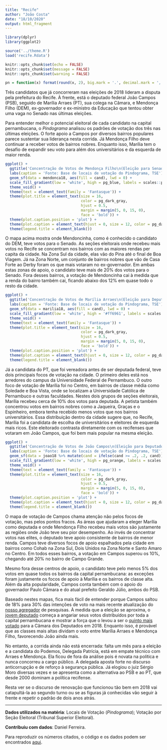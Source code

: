 ```yaml
---
title: "Recife"
author: "João Costa"
date: "18/10/2020"
output: html_fragment
---
```


```r
library(dplyr)
library(ggplot2)

source('../theme.R')
load('recife.Rdata')

knitr::opts_chunk$set(echo = FALSE)
knitr::opts_chunk$set(message = FALSE)
knitr::opts_chunk$set(warning = FALSE)

pn = function(x) format(round(x, 2), big.mark = '.', decimal.mark = ',', nsmall = 0, digits = 2)
```

Três candidatos que já concorreram nas eleições de 2018 lideram a disputa pela
prefeitura do Recife. À frente, está o deputado federal João Campos (PSB),
seguido de Marília Arraes (PT), sua colega na Câmara, e Mendonça Filho (DEM),
ex-governador e ex-ministro da Educação que tentou obter uma vaga no Senado nas
últimas eleições.

Para entender melhor o potencial eleitoral de cada candidato na capital
pernambucana, o _Pindograma_ analisou os padrões de votação dos três nas
últimas eleições. O forte apoio a Campos por diversos bairros populares parece
sustentar sua liderança nesta corrida. Já Mendonça Filho deve continuar a
receber votos de bairros nobres. Enquanto isso, Marília tem o desafio de
expandir seu voto para além dos universitários e da esquerda de maior renda.

```r
ggplot() +
  ggtitle('Concentração de Votos de Mendonça Filho\n(Eleição para Senador, Recife, 2018)') +
  labs(caption = 'Fonte: Base de locais de votação do Pindograma, TSE') +
  geom_sf(data = mendonca18, aes(fill = cand), lwd = 0) +
  scale_fill_gradient(low = 'white', high = pg_blue, labels = scales::percent) +
  theme_void() +
  theme(text = element_text(family = 'Fantasque')) +
  theme(plot.title = element_text(size = 16,
                                  color = pg_dark_gray,
                                  hjust = 0.5,
                                  margin = margin(5, 0, 15, 0),
                                  face = 'bold')) +
  theme(plot.caption.position = 'plot') +
  theme(plot.caption = element_text(hjust = 0, size = 12, color = pg_dark_gray)) +
  theme(legend.title = element_blank())
```

O mapa acima mostra onde Mendoncinha, como é conhecido o candidato do DEM, teve
votos para o Senado. As seções eleitorais onde recebeu mais votos no Recife se
concentram nos bairros com as maiores rendas per capita da cidade. Na Zona Sul
da cidade, elas vão do Pina até o final de Boa Viagem. Já na Zona Norte, um
conjunto de bairros nobres que vão de Casa Forte ao Derby foram os que mais
votaram no ex-governador. Em ambas estas zonas de apoio, o candidato teve mais
de 20% dos votos para o Senado. Fora desses bairros, a votação de Mendoncinha
cai à medida que a renda do bairro também cai, ficando abaixo dos 12% em quase
todo o resto da cidade. 

```r
ggplot() +
  ggtitle('Concentração de Votos de Marília Arraes\n(Eleição para Deputado Federal, Recife, 2018)') +
  labs(caption = 'Fonte: Base de locais de votação do Pindograma, TSE') +
  geom_sf(data = marilia18, aes(fill = cand), lwd = 0) +
  scale_fill_gradient(low = 'white', high = '#ff6961', labels = scales::percent) +
  theme_void() +
  theme(text = element_text(family = 'Fantasque')) +
  theme(plot.title = element_text(size = 16,
                                  color = pg_dark_gray,
                                  hjust = 0.5,
                                  margin = margin(5, 0, 15, 0),
                                  face = 'bold')) +
  theme(plot.caption.position = 'plot') +
  theme(plot.caption = element_text(hjust = 0, size = 12, color = pg_dark_gray)) +
  theme(legend.title = element_blank())
```

Já a candidata do PT, que foi vereadora antes de ser deputada federal, teve
dois principais focos de votação na cidade. O primeiro deles está nos arredores
do campus da Universidade Federal de Pernambuco. O outro foco de votação de
Marília foi no Centro, em bairros de classe média como Soledade e Boa Vista,
onde se localizam a Universidade Católica de Pernambuco e outras faculdades.
Nestes dois grupos de seções eleitorais, Marília recebeu cerca de 10% dos votos
para deputada. A petista também concentrou votos em bairros nobres como a
Jaqueira, Graças e o Espinheiro, embora tenha recebido menos votos que nos
bairros universitários. Essa distribuição dentro da cidade sugere que, no
Recife, Marília foi a candidata de escolha de universitários e eleitores de
esquerda mais ricos. Este eleitorado contrasta diretamente com os recifenses
que votaram em João Campos, que foi bem mais popular na mesma eleição.

```r
ggplot() +
  ggtitle('Concentração de Votos de João Campos\n(Eleição para Deputado Federal, Recife, 2018)') +
  labs(caption = 'Fonte: Base de locais de votação do Pindograma, TSE') +
  geom_sf(data = joao18 %>% mutate(cand = ifelse(cand >= .2, .2, cand)), aes(fill = cand), lwd = 0) +
  scale_fill_gradient(low = 'white', high = pg_orange, labels = scales::percent) +
  theme_void() +
  theme(text = element_text(family = 'Fantasque')) +
  theme(plot.title = element_text(size = 16,
                                  color = pg_dark_gray,
                                  hjust = 0.5,
                                  margin = margin(5, 0, 15, 0),
                                  face = 'bold')) +
  theme(plot.caption.position = 'plot') +
  theme(plot.caption = element_text(hjust = 0, size = 12, color = pg_dark_gray)) +
  theme(legend.title = element_blank())
```

O mapa de votação de Campos chama atenção não pelos focos de votação, mas pelos
pontos fracos. As áreas que ajudaram a eleger Marília como deputada e onde
Mendonça Filho recebeu mais votos são justamente as regiões onde João teve seu
pior desempenho. Ao invés de concentrar votos nas elites, o deputado teve apoio
consistente de bairros de menor renda. Campos teve diversos focos de apoio
espalhados pela cidade em bairros como Cohab na Zona Sul, Dois Unidos na Zona
Norte e Santo Amaro no Centro. Em todos esses bairros, a votação em Campos
superou os 10%, chegando até 20% no bairro de Campo Grande. 

Mesmo fora desse centros de apoio, o candidato teve pelo menos 5% dos votos em
quase todos os bairros da capital pernambucana: as exceções foram justamente os
focos de apoio à Marília e os bairros de classe alta. Além da alta
popularidade, Campos conta também com o apoio do governador Paulo Câmara e do
atual prefeito Geraldo Júlio, ambos do PSB.

Baseado nestes mapas, fica mais fácil de entender porque Campos saltou de 18%
para 30% das intenções de voto na mais recente atualização do [nosso
agregador](https://pindograma.shinyapps.io/agregador) de pesquisas. À medida
que a eleição se aproxima, o [jovem
deputado](https://pindograma.com.br/2020/10/02/jovens.html) começa a angariar
seus votos distribuídos por toda a capital pernambucana e mostrar a força que o
levou a ser o [quinto mais
votado](https://www1.folha.uol.com.br/poder/2018/10/veja-quem-sao-os-15-deputados-federais-mais-votados-no-pais.shtml)
para a Câmara dos Deputados em 2018. Enquanto isso, é provável que as classes
mais altas dividam o voto entre Marília Arraes e Mendonça Filho, favorecendo
João ainda mais.

No entanto, a corrida ainda não está encerrada: falta um mês para a eleição e a
candidata do Podemos, Delegada Patrícia, está em empate técnico com Arraes e
Mendonça. Ela ficou de fora da análise pois é novata na política e nunca
concorreu a cargo público. A delegada aposta forte no discurso anticorrupção e
de reforço à segurança pública. Já elogiou o juiz Sérgio Moro diversas vezes e
se apresenta como a alternativa ao PSB e ao PT, que desde 2000 dominam a
política recifense.

Resta ver se o discurso de renovação que funcionou tão bem em 2018 vai
catapultá-la ao segundo turno ou se as figuras já conhecidas vão seguir à
frente e repetir o padrão de dois anos atrás. 

---

**Dados utilizados na matéria**: Locais de Votação (_Pindograma_); Votação por
Seção Eleitoral (Tribunal Superior Eleitoral).

**Contribuiu com dados**: Daniel Ferreira.

Para reproduzir os números citados, o código e os dados podem ser encontrados
[aqui][1].

[1]: https://github.com/pindograma/materias/blob/master/2020-10-18-recife/Recife.Rmd
